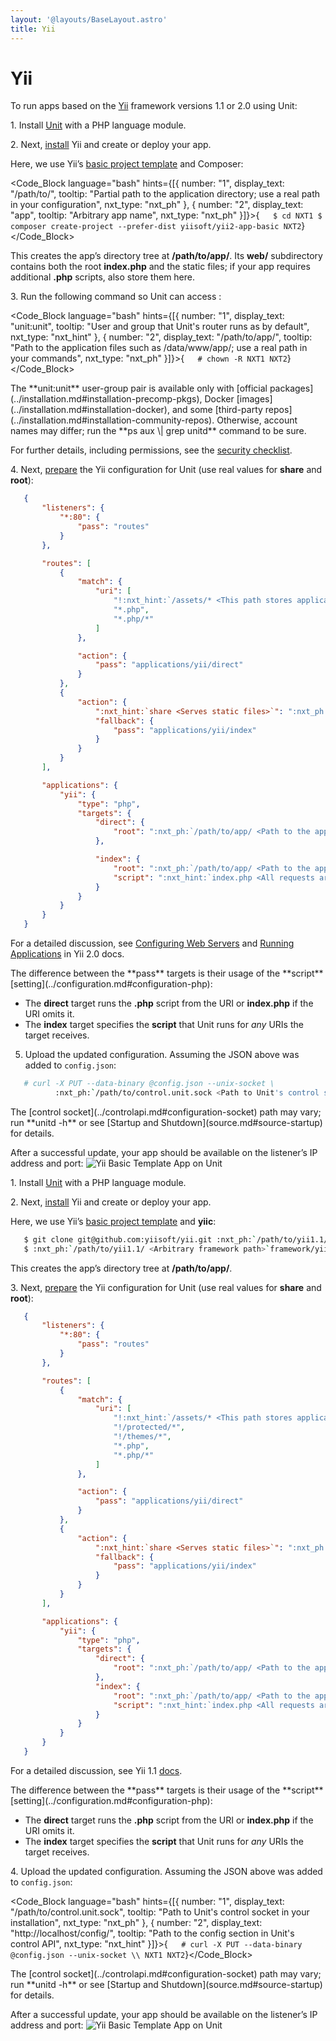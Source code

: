 ```yaml
---
layout: '@layouts/BaseLayout.astro'
title: Yii
---
```

# Yii

To run apps based on the [Yii](https://www.yiiframework.com) framework versions 1.1 or 2.0 using Unit:

1\. Install [Unit](../installation.md#installation-precomp-pkgs) with a PHP language module.

2\. Next, [install](https://www.yiiframework.com/doc/guide/2.0/en/start-installation) Yii and create or deploy your app.

Here, we use Yii’s [basic project template](https://www.yiiframework.com/doc/guide/2.0/en/start-installation#installing-from-composer) and Composer:

<Code_Block language="bash" hints={[{ number: "1", display_text: "/path/to/", tooltip: "Partial path to the application directory; use a real path in your configuration", nxt_type: "nxt_ph" }, { number: "2", display_text: "app", tooltip: "Arbitrary app name", nxt_type: "nxt_ph" }]}>{`   $ cd NXT1
   $ composer create-project --prefer-dist yiisoft/yii2-app-basic NXT2`}</Code_Block>

This creates the app’s directory tree at **/path/to/app/**. Its **web/** subdirectory contains both the root **index.php** and the static files; if your app requires additional **.php** scripts, also store them here.

3\. Run the following command so Unit can access :

<Code_Block language="bash" hints={[{ number: "1", display_text: "unit:unit", tooltip: "User and group that Unit's router runs as by default", nxt_type: "nxt_hint" }, { number: "2", display_text: "/path/to/app/", tooltip: "Path to the application files such as /data/www/app/; use a real path in your commands", nxt_type: "nxt_ph" }]}>{`   # chown -R NXT1 NXT2`}</Code_Block>

<Note type="note">
The **unit:unit** user-group pair is available only with [official packages](../installation.md#installation-precomp-pkgs), Docker [images](../installation.md#installation-docker), and some [third-party repos](../installation.md#installation-community-repos). Otherwise, account names may differ; run the **ps aux \| grep unitd** command to be sure.
</Note>

For further details, including permissions, see the [security checklist](security.md#security-apps).

4\. Next, [prepare](../configuration.md#configuration-php) the Yii configuration for Unit (use real values for **share** and **root**):

```json
   {
       "listeners": {
           "*:80": {
               "pass": "routes"
           }
       },

       "routes": [
           {
               "match": {
                   "uri": [
                       "!:nxt_hint:`/assets/* <This path stores application data that shouldn't be run as code>`",
                       "*.php",
                       "*.php/*"
                   ]
               },

               "action": {
                   "pass": "applications/yii/direct"
               }
           },
           {
               "action": {
                   ":nxt_hint:`share <Serves static files>`": ":nxt_ph:`/path/to/app/ <Path to the application directory; use a real path in your configuration>`web$uri",
                   "fallback": {
                       "pass": "applications/yii/index"
                   }
               }
           }
       ],

       "applications": {
           "yii": {
               "type": "php",
               "targets": {
                   "direct": {
                       "root": ":nxt_ph:`/path/to/app/ <Path to the application directory; use a real path in your configuration>`web/"
                   },

                   "index": {
                       "root": ":nxt_ph:`/path/to/app/ <Path to the application directory; use a real path in your configuration>`web/",
                       "script": ":nxt_hint:`index.php <All requests are handled by a single script>`"
                   }
               }
           }
       }
   }
```

For a detailed discussion, see [Configuring Web Servers](https://www.yiiframework.com/doc/guide/2.0/en/start-installation#configuring-web-servers) and [Running Applications](https://www.yiiframework.com/doc/guide/2.0/en/start-workflow) in Yii 2.0 docs.

<Note type="note">
The difference between the **pass** targets is their usage of the **script** [setting](../configuration.md#configuration-php):

* The **direct** target runs the **.php** script from the URI or **index.php** if the URI omits it.
* The **index** target specifies the **script** that Unit runs for *any* URIs the target receives.
</Note>

5. Upload the updated configuration.  Assuming the JSON above was added to `config.json`:

```bash
   # curl -X PUT --data-binary @config.json --unix-socket \
          :nxt_ph:`/path/to/control.unit.sock <Path to Unit's control socket in your installation>` :nxt_hint:`http://localhost/config/ <Path to the config section in Unit's control API>`
```

<Note type="note">
The [control socket](../controlapi.md#configuration-socket) path may vary; run **unitd -h** or see [Startup and Shutdown](source.md#source-startup) for details.
</Note>

After a successful update, your app should be available on the listener’s IP address and port: ![Yii Basic Template App on Unit](/yii2.png)

1\. Install [Unit](../installation.md#installation-precomp-pkgs) with a PHP language module.

2\. Next, [install](https://www.yiiframework.com/doc/guide/1.1/en/quickstart.installation) Yii and create or deploy your app.

Here, we use Yii’s [basic project template](https://www.yiiframework.com/doc/guide/1.1/en/quickstart.first-app) and **yiic**:

```bash
   $ git clone git@github.com:yiisoft/yii.git :nxt_ph:`/path/to/yii1.1/ <Arbitrary framework path>`
   $ :nxt_ph:`/path/to/yii1.1/ <Arbitrary framework path>`framework/yiic webapp :nxt_ph:`/path/to/app/ <Path to the application directory; use a real path in your configuration>`
```

This creates the app’s directory tree at **/path/to/app/**.

3\. Next, [prepare](../configuration.md#configuration-php) the Yii configuration for Unit (use real values for **share** and **root**):

```json
   {
       "listeners": {
           "*:80": {
               "pass": "routes"
           }
       },

       "routes": [
           {
               "match": {
                   "uri": [
                       "!:nxt_hint:`/assets/* <This path stores application data that shouldn't be run as code>`",
                       "!/protected/*",
                       "!/themes/*",
                       "*.php",
                       "*.php/*"
                   ]
               },

               "action": {
                   "pass": "applications/yii/direct"
               }
           },
           {
               "action": {
                   ":nxt_hint:`share <Serves static files>`": ":nxt_ph:`/path/to/app <Path to the application directory; use a real path in your configuration>`$uri",
                   "fallback": {
                       "pass": "applications/yii/index"
                   }
               }
           }
       ],

       "applications": {
           "yii": {
               "type": "php",
               "targets": {
                   "direct": {
                       "root": ":nxt_ph:`/path/to/app/ <Path to the application directory; use a real path in your configuration>`"
                   },
                   "index": {
                       "root": ":nxt_ph:`/path/to/app/ <Path to the application directory; use a real path in your configuration>`",
                       "script": ":nxt_hint:`index.php <All requests are handled by a single script>`"
                   }
               }
           }
       }
   }
```

For a detailed discussion, see Yii 1.1 [docs](https://www.yiiframework.com/doc/guide/1.1/en/quickstart.first-app).

<Note type="note">
The difference between the **pass** targets is their usage of the **script** [setting](../configuration.md#configuration-php):

* The **direct** target runs the **.php** script from the URI or **index.php** if the URI omits it.
* The **index** target specifies the **script** that Unit runs for *any* URIs the target receives.
</Note>

4\. Upload the updated configuration.  Assuming the JSON above was added to `config.json`:

<Code_Block language="bash" hints={[{ number: "1", display_text: "/path/to/control.unit.sock", tooltip: "Path to Unit's control socket in your installation", nxt_type: "nxt_ph" }, { number: "2", display_text: "http://localhost/config/", tooltip: "Path to the config section in Unit's control API", nxt_type: "nxt_hint" }]}>{`   # curl -X PUT --data-binary @config.json --unix-socket \\
          NXT1 NXT2`}</Code_Block>

<Note type="note">
The [control socket](../controlapi.md#configuration-socket) path may vary; run **unitd -h** or see [Startup and Shutdown](source.md#source-startup) for details.
</Note>

After a successful update, your app should be available on the listener’s IP address and port: ![Yii Basic Template App on Unit](/yii1.1.png)